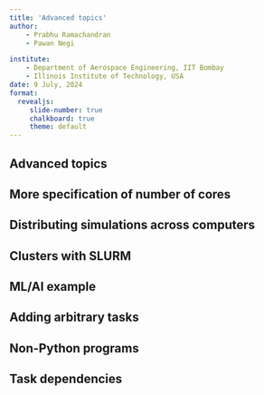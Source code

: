 ```yaml
---
title: 'Advanced topics'
author: 
    - Prabhu Ramachandran
    - Pawan Negi

institute: 
    - Department of Aerospace Engineering, IIT Bombay
    - Illinois Institute of Technology, USA
date: 9 July, 2024
format:
  revealjs:
     slide-number: true
     chalkboard: true
     theme: default
---
```


## Advanced topics

## More specification of number of cores

## Distributing simulations across computers 

## Clusters with SLURM

## ML/AI example

## Adding arbitrary tasks

## Non-Python programs

## Task dependencies
